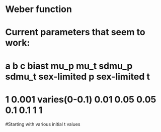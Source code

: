 # Weber function

# Current parameters that seem to work:
#   a       b                  c             biast             mu_p    mu_t    sdmu_p    sdmu_t   sex-limited p       sex-limited t
#  1         0.001          varies(0-0.1)      0.01             0.05    0.05    0.1        0.1        1                 1  
#Starting with various initial t values
